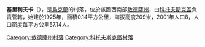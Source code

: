 {{coord|47|39|31|N|29|48|43|E|scale:30000|display=title}}

'''基里利夫卡'''（{{lang-uk|Кирилівка}}），是[[烏克蘭|烏克蘭]]的村落，位於該國西南部[[敖德薩州|敖德薩州]]，由[[科托夫斯克區|科托夫斯克區]]負責管轄，始建於1925年，面積0.14平方公里，海拔高度209米，2001年人口8，人口密度每平方公里57.14人。

{{DEFAULTSORT:Кирилівка}}
[[Category:敖德薩州村落|Category:敖德薩州村落]]
[[Category:科托夫斯克區村落|Category:科托夫斯克區村落]]


{{Odessa-geo-stub}}